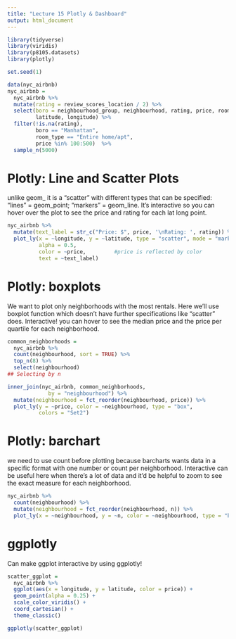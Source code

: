 ```yaml
---
title: "Lecture 15 Plotly & Dashboard"
output: html_document
---
```


```r
library(tidyverse)
library(viridis)
library(p8105.datasets)
library(plotly)

set.seed(1)

data(nyc_airbnb)
nyc_airbnb = 
  nyc_airbnb %>% 
  mutate(rating = review_scores_location / 2) %>%
  select(boro = neighbourhood_group, neighbourhood, rating, price, room_type,
         latitude, longitude) %>%
  filter(!is.na(rating), 
         boro == "Manhattan",
         room_type == "Entire home/apt",
         price %in% 100:500)  %>% 
  sample_n(5000)
```

# Plotly: Line and Scatter Plots 
unlike geom_ it is a "scatter" with different types that can be specified: "lines" = geom_point; "markers" = geom_line. It's interactive so you can hover over the plot to see the price and rating for each lat long point. 
```r
nyc_airbnb %>%
  mutate(text_label = str_c("Price: $", price, '\nRating: ', rating)) %>% 
  plot_ly(x = ~longitude, y = ~latitude, type = "scatter", mode = "markers",
          alpha = 0.5, 
          color = ~price,         #price is reflected by color 
          text = ~text_label)
```

# Plotly: boxplots
We want to plot only neighborhoods with the most rentals. Here we'll use boxplot function which doesn't have further specifications like "scatter" does. Interactive! you can hover to see the median price and the price per quartile for each neighborhood. 
```r
common_neighborhoods =
  nyc_airbnb %>% 
  count(neighbourhood, sort = TRUE) %>% 
  top_n(8) %>% 
  select(neighbourhood)
## Selecting by n

inner_join(nyc_airbnb, common_neighborhoods,
             by = "neighbourhood") %>% 
  mutate(neighbourhood = fct_reorder(neighbourhood, price)) %>% 
  plot_ly(y = ~price, color = ~neighbourhood, type = "box",
          colors = "Set2")
```

# Plotly: barchart
we need to use count before plotting because barcharts wants data in a specific format with one number or count per neighborhood. Interactive can be useful here when there's a lot of data and it'd be helpful to zoom to see the exact measure for each neighborhood.
```r
nyc_airbnb %>% 
  count(neighbourhood) %>% 
  mutate(neighbourhood = fct_reorder(neighbourhood, n)) %>% 
  plot_ly(x = ~neighbourhood, y = ~n, color = ~neighbourhood, type = "bar")
```


# ggplotly
Can make ggplot interactive by using ggplotly!
```r
scatter_ggplot = 
  nyc_airbnb %>%
  ggplot(aes(x = longitude, y = latitude, color = price)) +
  geom_point(alpha = 0.25) +
  scale_color_viridis() +
  coord_cartesian() +
  theme_classic()

ggplotly(scatter_ggplot)
```

















